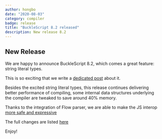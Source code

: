 ```yaml
---
author: hongbo
date: "2020-08-03"
category: compiler
badge: release
title: "BuckleScript 8.2 released"
description: New release 8.2
---
```


## New Release

We are happy to announce BuckleScript 8.2, which comes a great feature: string literal types. 

This is so exciting that we write a [dedicated post](https://reasonml.org/blog/string-literal-types-in-reason) about it.

Besides the excited string literal types, this release continues delivering better performance of compiling, 
some internal data structures underlying the compiler are tweaked to save around 40% memory.

Thanks to the integration of Flow parser, we are able to make the JS interop [more safe and expressive](https://github.com/BuckleScript/bucklescript/issues/4463)


The full changes are listed [here](https://github.com/BuckleScript/bucklescript/blob/master/Changes.md)

Enjoy!


